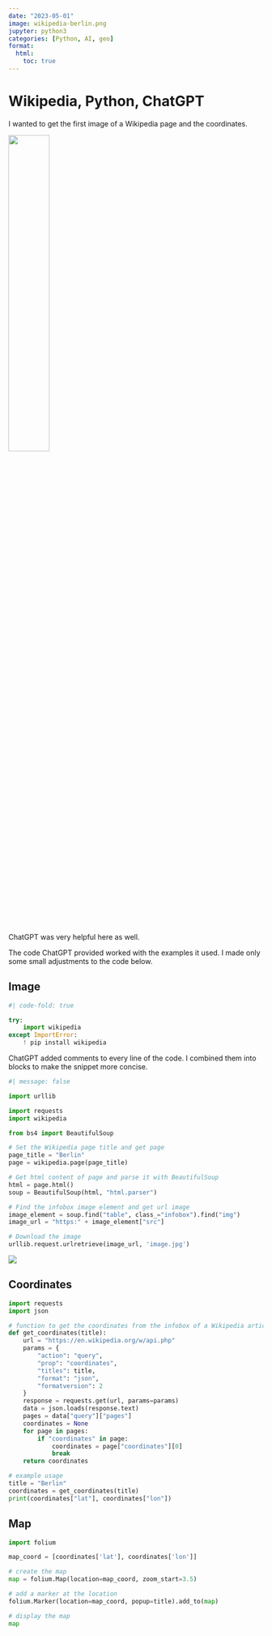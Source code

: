 ```yaml
---
date: "2023-05-01"
image: wikipedia-berlin.png
jupyter: python3
categories: [Python, AI, geo]
format:
  html:
    toc: true
---
```


# Wikipedia, Python, ChatGPT

I wanted to get the first image of a Wikipedia page and the coordinates.

![](wikipedia-berlin.png){width=40% fig-align="left"}

ChatGPT was very helpful here as well.

The code ChatGPT provided worked with the examples it used. I made only some small adjustments to the code below.


## Image

```python
#| code-fold: true

try:
    import wikipedia
except ImportError:
    ! pip install wikipedia
```

ChatGPT added comments to every line of the code. I combined them into blocks to make the snippet more concise.


```python
#| message: false

import urllib

import requests
import wikipedia

from bs4 import BeautifulSoup

# Set the Wikipedia page title and get page
page_title = "Berlin"
page = wikipedia.page(page_title)

# Get html content of page and parse it with BeautifulSoup
html = page.html()
soup = BeautifulSoup(html, "html.parser")

# Find the infobox image element and get url image
image_element = soup.find("table", class_="infobox").find("img")
image_url = "https:" + image_element["src"]

# Download the image
urllib.request.urlretrieve(image_url, 'image.jpg')
```

![](image.jpg)


## Coordinates

```python
import requests
import json

# function to get the coordinates from the infobox of a Wikipedia article
def get_coordinates(title):
    url = "https://en.wikipedia.org/w/api.php"
    params = {
        "action": "query",
        "prop": "coordinates",
        "titles": title,
        "format": "json",
        "formatversion": 2
    }
    response = requests.get(url, params=params)
    data = json.loads(response.text)
    pages = data["query"]["pages"]
    coordinates = None
    for page in pages:
        if "coordinates" in page:
            coordinates = page["coordinates"][0]
            break
    return coordinates

# example usage
title = "Berlin"
coordinates = get_coordinates(title)
print(coordinates["lat"], coordinates["lon"])
```

## Map

```python
import folium

map_coord = [coordinates['lat'], coordinates['lon']]

# create the map
map = folium.Map(location=map_coord, zoom_start=3.5)

# add a marker at the location
folium.Marker(location=map_coord, popup=title).add_to(map)

# display the map
map
```
